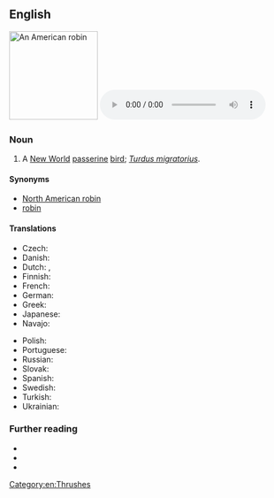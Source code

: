 ==English==
[[Image:Turdus-migratorius-002.jpg|thumb|160px|An American robin]]
[[File:Turdus-migratorius-003.ogg|right|thumb|200px|Song of the American robin]]

===Noun===
{{en-noun}}

# A [[New World]] [[passerine]] [[bird]]; ''[[Turdus migratorius]]''.

====Synonyms====
* [[North American robin]]
* [[robin]]

====Translations====
{{trans-top|''Turdus migratorius''}}
* Czech: {{t|cs|drozd stěhovavý}}
* Danish: {{t-needed|da}}
* Dutch: {{t+|nl|roodborstlijster|f}}, {{t|nl|Amerikaanse roodborstlijster|f}}
* Finnish: {{t+|fi|punarintarastas}}
* French: {{t+|fr|merle d'Amérique|m}}
* German: {{t|de|Wanderdrossel|f}}
* Greek: {{t|el|αμερικανικός κοκκινολαίμης|m}}
* Japanese: {{t-needed|ja}}
* Navajo: {{t|nv|téél halchíʼí}}
{{trans-mid}}
* Polish: {{t|pl|drozd wędrowny|m}}
* Portuguese: {{t|pt|tordo americano|m}}
* Russian: {{t|ru|стра́нствующий дрозд|m}}
* Slovak: {{t-needed|sk}}
* Spanish: {{t-needed|es}}
* Swedish: {{t+|sv|vandringstrast|c}}
* Turkish: {{t|tr|göçmen ardıç kuşu}}
* Ukrainian: {{t-needed|uk}}
{{trans-bottom}}

===Further reading===
* {{pedia}}
* {{specieslite|Turdus migratorius|i=1}}
* {{comcatlite|Turdus migratorius|i=1}}

[[Category:en:Thrushes]]